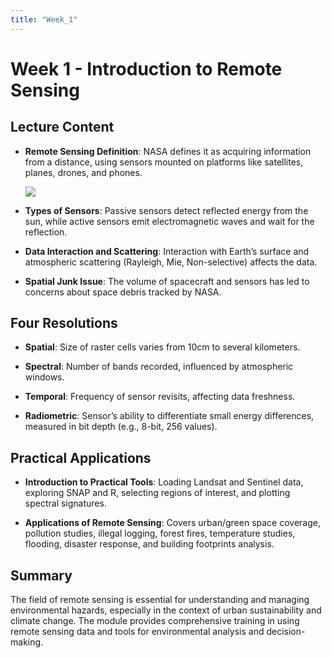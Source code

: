 ```yaml
---
title: "Week_1"
---
```


# Week 1 - Introduction to Remote Sensing

## Lecture Content

-   **Remote Sensing Definition**: NASA defines it as acquiring information from a distance, using sensors mounted on platforms like satellites, planes, drones, and phones.

    ![](https://github.com/jianghan0v0/Learning-diary-han-jiang/raw/main/images/week1scan.jpg)

-   **Types of Sensors**: Passive sensors detect reflected energy from the sun, while active sensors emit electromagnetic waves and wait for the reflection.

-   **Data Interaction and Scattering**: Interaction with Earth's surface and atmospheric scattering (Rayleigh, Mie, Non-selective) affects the data.

-   **Spatial Junk Issue**: The volume of spacecraft and sensors has led to concerns about space debris tracked by NASA.

## Four Resolutions

-   **Spatial**: Size of raster cells varies from 10cm to several kilometers.

-   **Spectral**: Number of bands recorded, influenced by atmospheric windows.

-   **Temporal**: Frequency of sensor revisits, affecting data freshness.

-   **Radiometric**: Sensor's ability to differentiate small energy differences, measured in bit depth (e.g., 8-bit, 256 values).

## Practical Applications

-   **Introduction to Practical Tools**: Loading Landsat and Sentinel data, exploring SNAP and R, selecting regions of interest, and plotting spectral signatures.

-   **Applications of Remote Sensing**: Covers urban/green space coverage, pollution studies, illegal logging, forest fires, temperature studies, flooding, disaster response, and building footprints analysis.

## Summary

The field of remote sensing is essential for understanding and managing environmental hazards, especially in the context of urban sustainability and climate change. The module provides comprehensive training in using remote sensing data and tools for environmental analysis and decision-making.
